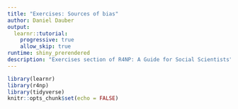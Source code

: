 ```yaml
---
title: "Exercises: Sources of bias"
author: Daniel Dauber
output:
  learnr::tutorial:
    progressive: true
    allow_skip: true
runtime: shiny_prerendered
description: "Exercises section of R4NP: A Guide for Social Scientists"
---
```


```r
library(learnr)
library(r4np)
library(tidyverse)
knitr::opts_chunk$set(echo = FALSE)
```
